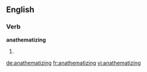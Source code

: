 ==English==

===Verb===
'''anathematizing'''

# {{present participle of|anathematize}}

[[de:anathematizing]]
[[fr:anathematizing]]
[[vi:anathematizing]]